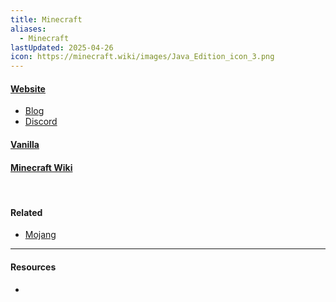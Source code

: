 ```yaml
---
title: Minecraft
aliases:
  - Minecraft
lastUpdated: 2025-04-26
icon: https://minecraft.wiki/images/Java_Edition_icon_3.png
---
```



#### [Website](https://minecraft.net)
- [Blog](https://minecraft.net/en-us/articles)
- [Discord](https://discord.gg/minecraft)

#### [Vanilla](/vanilla)
#### [Minecraft Wiki](/minecraftwiki)

<br />

<Yb src="https://youtube.com/embed/MmB9b5njVbA" />

#### Related
- [Mojang](/mojang)

---

#### Resources

- <Wiki src="https://minecraft.wiki/w/Minecraft" />